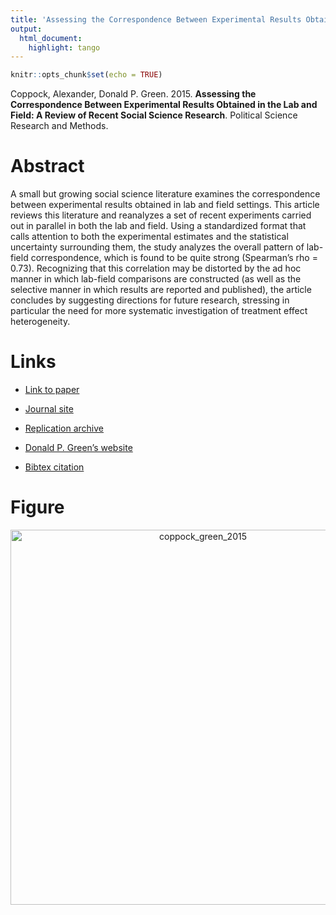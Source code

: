 ```yaml
---
title: 'Assessing the Correspondence Between Experimental Results Obtained in the Lab and Field: A Review of Recent Social Science Research'
output:
  html_document:
    highlight: tango
---
```


```r
knitr::opts_chunk$set(echo = TRUE)
```

Coppock, Alexander, Donald P. Green. 2015. <b>Assessing the Correspondence Between Experimental Results Obtained in the Lab and Field: A Review of Recent Social Science Research</b>. Political Science Research and Methods.

# Abstract
A small but growing social science literature examines the correspondence between experimental results obtained in lab and field settings. This article reviews this literature and reanalyzes a set of recent experiments carried out in parallel in both the lab and field. Using a standardized format that calls attention to both the experimental estimates and the statistical uncertainty surrounding them, the study analyzes the overall pattern of lab-field correspondence, which is found to be quite strong (Spearman's rho = 0.73). Recognizing that this correlation may be distorted by the ad hoc manner in which lab-field comparisons are constructed (as well as the selective manner in which results are reported and published), the article concludes by suggesting directions for future research, stressing in particular the need for more systematic investigation of treatment effect heterogeneity.

# Links
 - <a href='coppock_green_2015.pdf' target='_blank'>Link to paper</a>
 - <a href='https://doi.org/10.1017/psrm.2014.10'target='_blank'>Journal site</a>
 - <a href='https://doi.org/10.7910/DVN/25543'target='_blank'>Replication archive</a>

 - <a href= 'http://www.donaldgreen.com/' target='_blank'>Donald P. Green's website</a>
 - <a href='coppock_green_2015.txt'target='_blank'>Bibtex citation</a>

# Figure
<center><img src="display_figures/coppock_green_2015_display.png" alt="coppock_green_2015" width="600"></center>